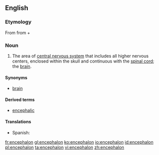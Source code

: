 ==English==
{{wikipedia}}

===Etymology===
From {{etyl|grc}} {{term|ἐγκέφαλος||within the head|tr=enkephalos|lang=grc|sc=polytonic}} from {{term|ἐν||in|tr=en|lang=grc|sc=polytonic}} + {{term|κεφαλή||head|tr=kephalē|lang=grc|sc=polytonic}}

===Noun===
{{en-noun|encephala}}

# {{neuroanatomy}} The area of [[central nervous system]] that includes all higher nervous centers, enclosed within the skull and continuous with the [[spinal cord]]; the [[brain]].

====Synonyms====
* [[brain]]

====Derived terms====
*[[encephalic]]

====Translations====
{{trans-top|brain}}
* Spanish: {{t+|es|encéfalo|m}}
{{trans-mid}}
{{trans-bottom}}

[[fr:encephalon]]
[[gl:encephalon]]
[[ko:encephalon]]
[[io:encephalon]]
[[id:encephalon]]
[[pl:encephalon]]
[[ta:encephalon]]
[[vi:encephalon]]
[[zh:encephalon]]
